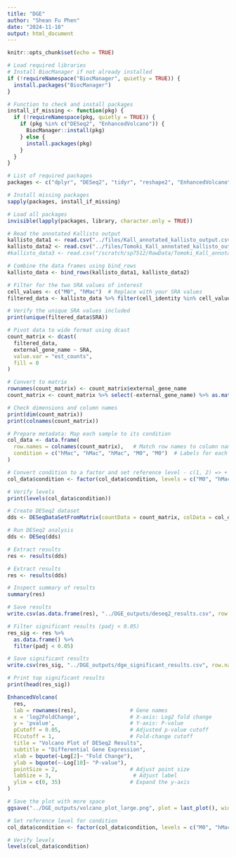 ```yaml
---
title: "DGE"
author: "Shean Fu Phen"
date: "2024-11-18"
output: html_document
---
```


```r
knitr::opts_chunk$set(echo = TRUE)
```

```r
# Load required libraries
# Install BiocManager if not already installed
if (!requireNamespace("BiocManager", quietly = TRUE)) {
  install.packages("BiocManager")
}

# Function to check and install packages
install_if_missing <- function(pkg) {
  if (!requireNamespace(pkg, quietly = TRUE)) {
    if (pkg %in% c("DESeq2", "EnhancedVolcano")) {
      BiocManager::install(pkg)
    } else {
      install.packages(pkg)
    }
  }
}

# List of required packages
packages <- c("dplyr", "DESeq2", "tidyr", "reshape2", "EnhancedVolcano", "pheatmap")

# Install missing packages
sapply(packages, install_if_missing)

# Load all packages
invisible(lapply(packages, library, character.only = TRUE))

```


```r
# Read the annotated Kallisto output
kallisto_data1 <- read.csv("../files/Kall_annotated_kallisto_output.csv")
kallisto_data2 <- read.csv("../files/Tomoki_Kall_annotated_kallisto_output.csv")
#kallisto_data3 <- read.csv("/scratch/sp7512/RawData/Tomoki_Kall_annotated_kallisto_output.csv")

# Combine the data frames using bind_rows
kallisto_data <- bind_rows(kallisto_data1, kallisto_data2)
```

```r
# Filter for the two SRA values of interest
cell_values <- c("M0", "hMac")  # Replace with your SRA values
filtered_data <- kallisto_data %>% filter(cell_identity %in% cell_values)

# Verify the unique SRA values included
print(unique(filtered_data$SRA))
```

```r
# Pivot data to wide format using dcast
count_matrix <- dcast(
  filtered_data,
  external_gene_name ~ SRA,
  value.var = "est_counts",
  fill = 0
)

# Convert to matrix
rownames(count_matrix) <- count_matrix$external_gene_name
count_matrix <- count_matrix %>% select(-external_gene_name) %>% as.matrix()

# Check dimensions and column names
print(dim(count_matrix))
print(colnames(count_matrix))

```

```r
# Prepare metadata: Map each sample to its condition
col_data <- data.frame(
  row.names = colnames(count_matrix),   # Match row names to column names of count_matrix
  condition = c("hMac", "hMac", "hMac", "M0", "M0")  # Labels for each sample
)

# Convert condition to a factor and set reference level - c(1, 2) => + in 2 relative to 1 (so positive log2fcs refer to + in cell type 2)
col_data$condition <- factor(col_data$condition, levels = c("M0", "hMac"))

# Verify levels
print(levels(col_data$condition))

```


```r
# Create DESeq2 dataset
dds <- DESeqDataSetFromMatrix(countData = count_matrix, colData = col_data, design = ~condition)

# Run DESeq2 analysis
dds <- DESeq(dds)

# Extract results
res <- results(dds)

```

```r
# Extract results
res <- results(dds)

# Inspect summary of results
summary(res)

# Save results
write.csv(as.data.frame(res), "../DGE_outputs/deseq2_results.csv", row.names = TRUE)

# Filter significant results (padj < 0.05)
res_sig <- res %>%
  as.data.frame() %>%
  filter(padj < 0.05)

# Save significant results
write.csv(res_sig, "../DGE_outputs/dge_significant_results.csv", row.names = TRUE)

# Print top significant results
print(head(res_sig))

```


```r
EnhancedVolcano(
  res,
  lab = rownames(res),                 # Gene names
  x = 'log2FoldChange',                # X-axis: Log2 fold change
  y = 'pvalue',                        # Y-axis: P-value
  pCutoff = 0.05,                      # Adjusted p-value cutoff
  FCcutoff = 1,                        # Fold-change cutoff
  title = "Volcano Plot of DESeq2 Results",
  subtitle = "Differential Gene Expression",
  xlab = bquote(~Log[2]~ "Fold Change"),
  ylab = bquote(~-Log[10]~ "P-value"),
  pointSize = 2,                       # Adjust point size
  labSize = 3,                          # Adjust label 
  ylim = c(0, 35)                      # Expand the y-axis
)

# Save the plot with more space
ggsave("../DGE_outputs/volcano_plot_large.png", plot = last_plot(), width = 12, height = 10, dpi = 300)
```

```r
# Set reference level for condition
col_data$condition <- factor(col_data$condition, levels = c("M0", "hMac"))

# Verify levels
levels(col_data$condition)

```


